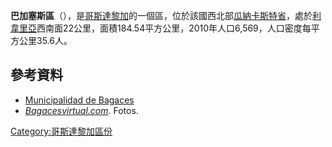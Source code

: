 '''巴加塞斯區'''（{{lang-es|Bagaces}}），是[[哥斯達黎加|哥斯達黎加]]的一個區，位於該國西北部[[瓜納卡斯特省|瓜納卡斯特省]]，處於[[利韋里亞|利韋里亞]]西南面22公里，面積184.54平方公里，2010年人口6,569，人口密度每平方公里35.6人。

==參考資料==
*[http://www.bagaces.go.cr/ Municipalidad de Bagaces] {{Wayback|url=http://www.bagaces.go.cr/ |date=20210117155858 }}
*[https://web.archive.org/web/20120204220850/http://bagacesvirtual.com/gallery/ ''Bagacesvirtual.com'']. Fotos.

{{CostaRica-geo-stub}}
[[Category:哥斯達黎加區份|Category:哥斯達黎加區份]]